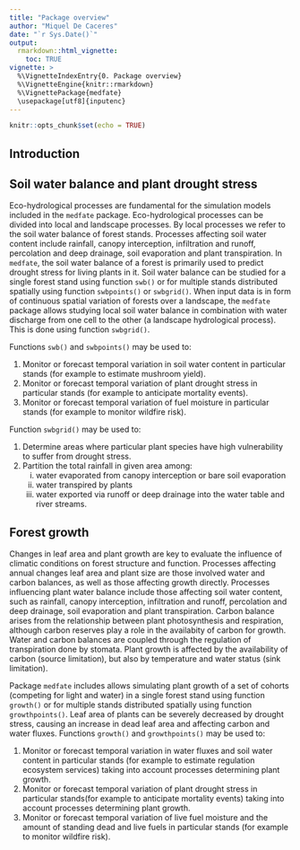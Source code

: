 ```yaml
---
title: "Package overview"
author: "Miquel De Caceres"
date: "`r Sys.Date()`"
output: 
  rmarkdown::html_vignette:
    toc: TRUE
vignette: >
  %\VignetteIndexEntry{0. Package overview}
  %\VignetteEngine{knitr::rmarkdown}
  %\VignettePackage{medfate}
  \usepackage[utf8]{inputenc}
---
```


```r
knitr::opts_chunk$set(echo = TRUE)
```

## Introduction


## Soil water balance and plant drought stress

Eco-hydrological processes are fundamental for the simulation models included in the `medfate` package. Eco-hydrological processes can be divided into local and landscape processes. By local processes we refer to the soil water balance of forest stands. Processes affecting soil water content include rainfall, canopy interception, infiltration and runoff, percolation and deep drainage, soil evaporation and plant transpiration. In `medfate`, the soil water balance of a forest is primarily used to predict drought stress for living plants in it. Soil water balance can be studied for a single forest stand using function  `swb()` or for multiple stands distributed spatially using function `swbpoints()` or `swbgrid()`. When input data is in form of continuous spatial variation of forests over a landscape, the `medfate` package allows studying local soil water balance in combination with water discharge from one cell to the other (a landscape hydrological process). This is done using function `swbgrid()`. 


Functions `swb()` and `swbpoints()`  may be used to:

1. Monitor or forecast temporal variation in soil water content in particular stands (for example to estimate mushroom yield).
2. Monitor or forecast temporal variation of plant drought stress in particular stands (for example to anticipate mortality events).
3. Monitor or forecast temporal variation of fuel moisture in particular stands (for example to monitor wildfire risk).

Function `swbgrid()` may be used to:

1. Determine areas where particular plant species have high vulnerability to suffer from drought stress.
2. Partition the total rainfall in given area among: 
    i) water evaporated from canopy interception or bare soil evaporation
    ii) water transpired by plants
    iii) water exported via runoff or deep drainage into the water table and river streams.

## Forest growth

Changes in leaf area and plant growth are key to evaluate the influence of climatic conditions on forest structure and function. Processes affecting annual changes leaf area and plant size are those involved water and carbon balances, as well as those affecting growth directly. Processes influencing plant water balance include those affecting soil water content, such as rainfall, canopy interception, infiltration and runoff, percolation and deep drainage, soil evaporation and plant transpiration. Carbon balance arises from the relationship between plant photosynthesis and respiration, although carbon reserves play a role in the availabity of carbon for growth. Water and carbon balances are coupled through the regulation of transpiration done by stomata. Plant growth is affected by the availability of carbon (source limitation), but also by temperature and water status (sink limitation). 

Package `medfate` includes allows simulating plant growth of a set of cohorts (competing for light and water) in a single forest stand using function `growth()` or for multiple stands distributed spatially using function `growthpoints()`. Leaf area of plants can be severely decreased by drought stress, causing an increase in dead leaf area and affecting carbon and water fluxes. Functions `growth()` and `growthpoints()` may be used to:

1. Monitor or forecast temporal variation in water fluxes and soil water content in particular stands (for example to estimate regulation ecosystem services) taking into account processes determining plant growth.
2. Monitor or forecast temporal variation of plant drought stress in particular stands(for example to anticipate mortality events) taking into account processes determining plant growth.
3. Monitor or forecast temporal variation of live fuel moisture and the amount of standing dead and live fuels in particular stands (for example to monitor wildfire risk).
